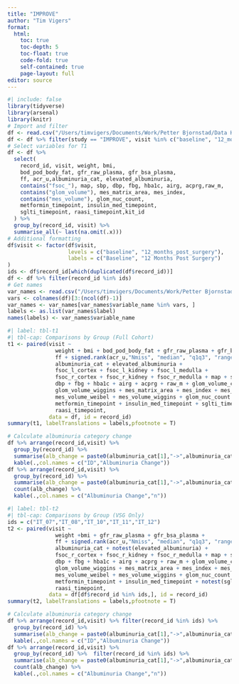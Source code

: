 ```yaml
---
title: "IMPROVE"
author: "Tim Vigers"
format:
  html:
    toc: true
    toc-depth: 5
    toc-float: true
    code-fold: true
    self-contained: true
    page-layout: full
editor: source
---
```


```r
#| include: false
library(tidyverse)
library(arsenal)
library(knitr)
# Import and filter
df <- read.csv("/Users/timvigers/Documents/Work/Petter Bjornstad/Data Harmonization/Data Clean/harmonized_dataset.csv", na.strings = "")
df <- df %>% filter(study == "IMPROVE", visit %in% c("baseline", "12_months_post_surgery"))
# Select variables for T1
df <- df %>%
  select(
    record_id, visit, weight, bmi,
    bod_pod_body_fat, gfr_raw_plasma, gfr_bsa_plasma,
    ff, acr_u,albuminuria_cat, elevated_albuminuria,
    contains("fsoc_"), map, sbp, dbp, fbg, hba1c, airg, acprg,raw_m,
    contains("glom_volume"), mes_matrix_area, mes_index,
    contains("mes_volume"), glom_nuc_count,
    metformin_timepoint, insulin_med_timepoint,
    sglti_timepoint, raasi_timepoint,kit_id
  ) %>%
  group_by(record_id, visit) %>%
  summarise_all(~ last(na.omit(.x)))
# Additional formatting
df$visit <- factor(df$visit,
                   levels = c("baseline", "12_months_post_surgery"),
                   labels = c("Baseline", "12 Months Post Surgery")
)
ids <- df$record_id[which(duplicated(df$record_id))]
df <- df %>% filter(record_id %in% ids)
# Get names
var_names <- read.csv("/Users/timvigers/Documents/Work/Petter Bjornstad/Data Harmonization/data_dictionary_master.csv", na.strings = "")
vars <- colnames(df)[3:(ncol(df)-1)]
var_names <- var_names[var_names$variable_name %in% vars, ]
labels <- as.list(var_names$label)
names(labels) <- var_names$variable_name
```

```r
#| label: tbl-t1
#| tbl-cap: Comparisons by Group (Full Cohort)
t1 <- paired(visit ~ 
               weight + bmi + bod_pod_body_fat + gfr_raw_plasma + gfr_bsa_plasma + 
               ff + signed.rank(acr_u,"Nmiss", "median", "q1q3", "range") + 
               albuminuria_cat + elevated_albuminuria +
               fsoc_l_cortex + fsoc_l_kidney + fsoc_l_medulla + 
               fsoc_r_cortex + fsoc_r_kidney + fsoc_r_medulla + map + sbp + 
               dbp + fbg + hba1c + airg + acprg + raw_m + glom_volume_con + glom_volume_weibel + 
               glom_volume_wiggins + mes_matrix_area + mes_index + mes_volume_con + 
               mes_volume_weibel + mes_volume_wiggins + glom_nuc_count + 
               metformin_timepoint + insulin_med_timepoint + sglti_timepoint + 
               raasi_timepoint, 
             data = df, id = record_id)
summary(t1, labelTranslations = labels,pfootnote = T)
```

```r
# Calculate albuminuria category change
df %>% arrange(record_id,visit) %>%
  group_by(record_id) %>% 
  summarise(alb_change = paste0(albuminuria_cat[1],"->",albuminuria_cat[2])) %>%
  kable(.,col.names = c("ID","Albuminuria Change"))
df %>% arrange(record_id,visit) %>%
  group_by(record_id) %>% 
  summarise(alb_change = paste0(albuminuria_cat[1],"->",albuminuria_cat[2])) %>%
  count(alb_change) %>%
  kable(.,col.names = c("Albuminuria Change","n"))
```

```r
#| label: tbl-t2
#| tbl-cap: Comparisons by Group (VSG Only)
ids = c("IT_07","IT_08","IT_10","IT_11","IT_12")
t2 <- paired(visit ~ 
               weight +bmi + gfr_raw_plasma + gfr_bsa_plasma + 
               ff + signed.rank(acr_u,"Nmiss", "median", "q1q3", "range") + 
               albuminuria_cat + notest(elevated_albuminuria) +
               fsoc_r_cortex + fsoc_r_kidney + fsoc_r_medulla + map + sbp + 
               dbp + fbg + hba1c + airg + acprg + raw_m + glom_volume_con + glom_volume_weibel + 
               glom_volume_wiggins + mes_matrix_area + mes_index + mes_volume_con + 
               mes_volume_weibel + mes_volume_wiggins + glom_nuc_count + 
               metformin_timepoint + insulin_med_timepoint + notest(sglti_timepoint) + 
               raasi_timepoint, 
             data = df[df$record_id %in% ids,], id = record_id)
summary(t2, labelTranslations = labels,pfootnote = T)
```

```r
# Calculate albuminuria category change
df %>% arrange(record_id,visit) %>% filter(record_id %in% ids) %>%
  group_by(record_id) %>% 
  summarise(alb_change = paste0(albuminuria_cat[1],"->",albuminuria_cat[2])) %>%
  kable(.,col.names = c("ID","Albuminuria Change"))
df %>% arrange(record_id,visit) %>%
  group_by(record_id) %>%  filter(record_id %in% ids) %>%
  summarise(alb_change = paste0(albuminuria_cat[1],"->",albuminuria_cat[2])) %>%
  count(alb_change) %>%
  kable(.,col.names = c("Albuminuria Change","n"))
```
